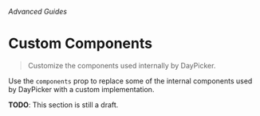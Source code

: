 _Advanced Guides_

# Custom Components

> Customize the components used internally by DayPicker.

Use the `components` prop to replace some of the internal components used by DayPicker with a custom implementation.

**TODO**: This section is still a draft.
